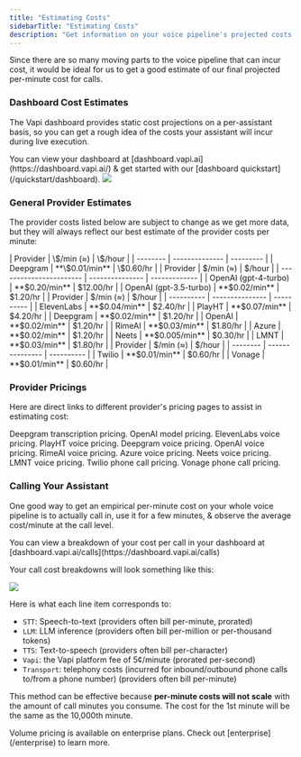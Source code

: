 ```yaml
---
title: "Estimating Costs"
sidebarTitle: "Estimating Costs"
description: "Get information on your voice pipeline's projected costs."
---
```


Since there are so many moving parts to the voice pipeline that can incur cost, it would be ideal for us to get a good estimate of our final projected per-minute cost for calls.

### Dashboard Cost Estimates

The Vapi dashboard provides static cost projections on a per-assistant basis, so you can get a rough idea of the costs your assistant will incur during live execution.

<Tip>
  You can view your dashboard at [dashboard.vapi.ai](https://dashboard.vapi.ai/)
  & get started with our [dashboard quickstart](/quickstart/dashboard).
</Tip>

<Frame caption="Vapi-computed per-minute cost projection, as well as latency projection.">
  <img
    className="hidden h-32 dark:block"
    src="/static/images/learn/billing/cost-estimate.gif"
  />
</Frame>

### General Provider Estimates

The provider costs listed below are subject to change as we get more data, but they will always reflect our best estimate of the provider costs per minute:

<AccordionGroup>
  <Accordion
    title="Transcription Provider Estimates"
    icon="microphone"
    iconType="solid"
    defaultOpen={true}
  >
    | Provider |   \$/min (≈)   |  \$/hour  |
    | -------- | -------------- | --------- |
    | Deepgram | **\$0.01/min** | \$0.60/hr |
  </Accordion>
  <Accordion title="Model Provider Estimates" icon="microchip" iconType="solid" defaultOpen={true}>
    | Provider                | $/min (≈)       | $/hour        |
    | ----------------------- | --------------- | ------------- |
    | OpenAI (gpt-4-turbo)    | **$0.20/min**   | $12.00/hr     |
    | OpenAI (gpt-3.5-turbo)  | **$0.02/min**   | $1.20/hr      |

  </Accordion>
  <Accordion title="Voice Provider Estimates" icon="person" iconType="solid" defaultOpen={true}>
    | Provider   | $/min (≈)       | $/hour     |
    | ---------- | --------------- | ---------- |
    | ElevenLabs | **$0.04/min**   | $2.40/hr   |
    | PlayHT     | **$0.07/min**   | $4.20/hr   |
    | Deepgram   | **$0.02/min**   | $1.20/hr   |
    | OpenAI     | **$0.02/min**   | $1.20/hr   |
    | RimeAI     | **$0.03/min**   | $1.80/hr   |
    | Azure      | **$0.02/min**   | $1.20/hr   |
    | Neets      | **$0.005/min**  | $0.30/hr   |
    | LMNT       | **$0.03/min**   | $1.80/hr   |

  </Accordion>
  <Accordion
    title="Telephony Provider Estimates"
    icon="phone-arrow-up-right"
    iconType="solid"
    defaultOpen={true}
  >
    | Provider | $/min (≈)       | $/hour     |
    | -------- | --------------- | ---------- |
    | Twilio   | **$0.01/min**   | $0.60/hr   |
    | Vonage   | **$0.01/min**   | $0.60/hr   |

  </Accordion>
</AccordionGroup>

### Provider Pricings

Here are direct links to different provider's pricing pages to assist in estimating cost:

<AccordionGroup>
  <Accordion
    title="Transcription Providers"
    icon="microphone"
    iconType="solid"
    defaultOpen={true}
  >
    <CardGroup cols={2}>
      <Card
        title="Deepgram"
        href="https://deepgram.com/pricing"
        icon="arrow-up-right-from-square"
        iconType="regular"
      >
        Deepgram transcription pricing.
      </Card>
    </CardGroup>
  </Accordion>
  <Accordion
    title="Model Providers"
    icon="microchip"
    iconType="solid"
    defaultOpen={true}
  >
    <CardGroup cols={2}>
      <Card
        title="OpenAI"
        href="https://openai.com/pricing"
        icon="arrow-up-right-from-square"
        iconType="regular"
      >
        OpenAI model pricing.
      </Card>
    </CardGroup>
  </Accordion>
  <Accordion
    title="Voice Providers"
    icon="person"
    iconType="solid"
    defaultOpen={true}
  >
    <CardGroup cols={3}>
      <Card
        title="ElevenLabs"
        href="https://elevenlabs.io/pricing"
        icon="arrow-up-right-from-square"
        iconType="regular"
      >
        ElevenLabs voice pricing.
      </Card>
      <Card
        title="PlayHT"
        href="https://play.ht/pricing"
        icon="arrow-up-right-from-square"
        iconType="regular"
      >
        PlayHT voice pricing.
      </Card>
      <Card
        title="Deepgram"
        href="https://deepgram.com/pricing"
        icon="arrow-up-right-from-square"
        iconType="regular"
      >
        Deepgram voice pricing.
      </Card>
      <Card
        title="OpenAI"
        href="https://openai.com/pricing"
        icon="arrow-up-right-from-square"
        iconType="regular"
      >
        OpenAI voice pricing.
      </Card>
      <Card
        title="RimeAI"
        href="https://rime.ai/pricing"
        icon="arrow-up-right-from-square"
        iconType="regular"
      >
        RimeAI voice pricing.
      </Card>
      <Card
        title="Azure"
        href="https://azure.microsoft.com/en-us/pricing/details/cognitive-services/speech-services"
        icon="arrow-up-right-from-square"
        iconType="regular"
      >
        Azure voice pricing.
      </Card>
      <Card
        title="Neets"
        href="https://neets.ai/#pricing"
        icon="arrow-up-right-from-square"
        iconType="regular"
      >
        Neets voice pricing.
      </Card>
      <Card
        title="LMNT"
        href="https://app.lmnt.com/pricing"
        icon="arrow-up-right-from-square"
        iconType="regular"
      >
        LMNT voice pricing.
      </Card>
    </CardGroup>
  </Accordion>
  <Accordion
    title="Telephony Providers"
    icon="phone-arrow-up-right"
    iconType="solid"
    defaultOpen={true}
  >
    <CardGroup cols={2}>
      <Card
        title="Twilio"
        href="https://www.twilio.com/en-us/voice/pricing"
        icon="arrow-up-right-from-square"
        iconType="regular"
      >
        Twilio phone call pricing.
      </Card>
      <Card
        title="Vonage"
        href="https://www.vonage.com/communications-apis/voice/pricing"
        icon="arrow-up-right-from-square"
        iconType="regular"
      >
        Vonage phone call pricing.
      </Card>
    </CardGroup>
  </Accordion>
</AccordionGroup>

### Calling Your Assistant

One good way to get an empirical per-minute cost on your whole voice pipeline is to actually call in, use it for a few minutes, & observe the average cost/minute at the call level.

<Note>
  You can view a breakdown of your cost per call in your dashboard at
  [dashboard.vapi.ai/calls](https://dashboard.vapi.ai/calls)
</Note>

Your call cost breakdowns will look something like this:

<Frame caption="Cost breakdown for a call viewed in the Vapi web dashboard.">
  <img src="/static/images/learn/billing/call-pricing-breakdown.png" />
</Frame>

Here is what each line item corresponds to:

- `STT`: Speech-to-text (providers often bill per-minute, prorated)
- `LLM`: LLM inference (providers often bill per-million or per-thousand tokens)
- `TTS`: Text-to-speech (providers often bill per-character)
- `Vapi`: the Vapi platform fee of 5¢/minute (prorated per-second)
- `Transport`: telephony costs (incurred for inbound/outbound phone calls to/from a phone number) (providers often bill per-minute)

This method can be effective because **per-minute costs will not scale** with the amount of call minutes you consume. The cost for the 1st minute will be the same as the 10,000th minute.

<Tip>
  Volume pricing is available on enterprise plans. Check out
  [enterprise](/enterprise) to learn more.
</Tip>

